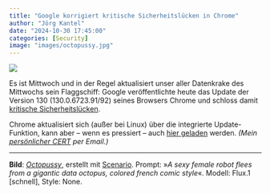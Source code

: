 ```yaml
---
title: "Google korrigiert kritische Sicherheitslücken in Chrome"
author: "Jörg Kantel"
date: "2024-10-30 17:45:00"
categories: [Security]
image: "images/octopussy.jpg"
---
```


[![](images/octopussy-b.jpg)](https://www.flickr.com/photos/schockwellenreiter/54020850991/)

Es ist Mittwoch und in der Regel aktualisiert unser aller Datenkrake des Mittwochs sein Flaggschiff: Google veröffentlichte heute das Update der Version 130 (130.0.6723.91/92) seines Browsers Chrome und schloss damit [kritische Sicherheitslücken](https://chromereleases.googleblog.com/2024/10/stable-channel-update-for-desktop_29.html).

Chrome aktualisiert sich (außer bei Linux) über die integrierte Update-Funktion, kann aber -- wenn es pressiert -- auch [hier geladen](https://www.google.com/intl/de/chrome/browser/) werden. *(Mein [persönlicher CERT](https://wwwuser.gwdguser.de/~mreiman1/) per Email.)*

---

**Bild**: *[Octopussy](https://www.flickr.com/photos/schockwellenreiter/54020850991/)*, erstellt mit [Scenario](http://cognitiones.kantel-chaos-team.de/technikgeschichte/rechnerundnetze/scenario.html). Prompt: »*A sexy female robot flees from a gigantic data octopus, colored french comic style*«. Modell: Flux.1 [schnell], Style: None.